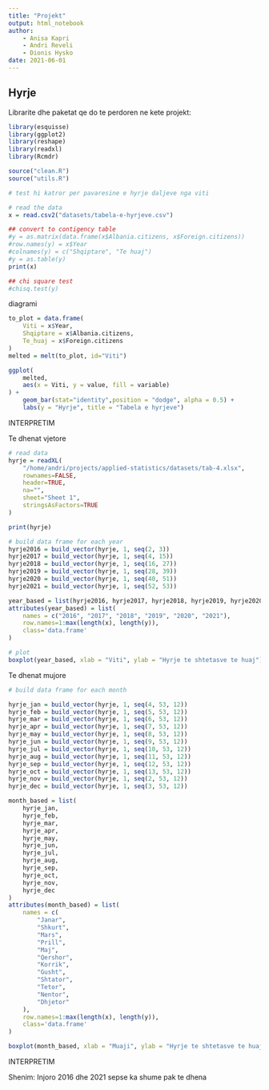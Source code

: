 ```yaml
---
title: "Projekt"
output: html_notebook
author:
    - Anisa Kapri
    - Andri Reveli
    - Dionis Hysko
date: 2021-06-01
---
```



## Hyrje

Librarite dhe paketat qe do te perdoren ne kete projekt:

```r
library(esquisse)
library(ggplot2)
library(reshape)
library(readxl)
library(Rcmdr)

source("clean.R")
source("utils.R")
```




```r
# test hi katror per pavaresine e hyrje daljeve nga viti

# read the data
x = read.csv2("datasets/tabela-e-hyrjeve.csv")

## convert to contigency table
#y = as.matrix(data.frame(x$Albania.citizens, x$Foreign.citizens))
#row.names(y) = x$Year
#colnames(y) = c("Shqiptare", "Te huaj")
#y = as.table(y)
print(x)

## chi square test
#chisq.test(y)
```


diagrami

```r
to_plot = data.frame(
    Viti = x$Year,
    Shqiptare = x$Albania.citizens,
    Te_huaj = x$Foreign.citizens
)
melted = melt(to_plot, id="Viti")

ggplot(
    melted, 
    aes(x = Viti, y = value, fill = variable)
) + 
    geom_bar(stat="identity",position = "dodge", alpha = 0.5) + 
    labs(y = "Hyrje", title = "Tabela e hyrjeve")
```

INTERPRETIM



Te dhenat vjetore

```r
# read data
hyrje = readXL(
    "/home/andri/projects/applied-statistics/datasets/tab-4.xlsx", 
    rownames=FALSE, 
    header=TRUE, 
    na="", 
    sheet="Sheet 1", 
    stringsAsFactors=TRUE
)

print(hyrje)

# build data frame for each year
hyrje2016 = build_vector(hyrje, 1, seq(2, 3))
hyrje2017 = build_vector(hyrje, 1, seq(4, 15))
hyrje2018 = build_vector(hyrje, 1, seq(16, 27))
hyrje2019 = build_vector(hyrje, 1, seq(28, 39))
hyrje2020 = build_vector(hyrje, 1, seq(40, 51))
hyrje2021 = build_vector(hyrje, 1, seq(52, 53))

year_based = list(hyrje2016, hyrje2017, hyrje2018, hyrje2019, hyrje2020, hyrje2021)
attributes(year_based) = list(
    names = c("2016", "2017", "2018", "2019", "2020", "2021"),
    row.names=1:max(length(x), length(y)), 
    class='data.frame'
)

# plot
boxplot(year_based, xlab = "Viti", ylab = "Hyrje te shtetasve te huaj")
```


Te dhenat mujore

```r
# build data frame for each month

hyrje_jan = build_vector(hyrje, 1, seq(4, 53, 12))
hyrje_feb = build_vector(hyrje, 1, seq(5, 53, 12))
hyrje_mar = build_vector(hyrje, 1, seq(6, 53, 12))
hyrje_apr = build_vector(hyrje, 1, seq(7, 53, 12))
hyrje_may = build_vector(hyrje, 1, seq(8, 53, 12))
hyrje_jun = build_vector(hyrje, 1, seq(9, 53, 12))
hyrje_jul = build_vector(hyrje, 1, seq(10, 53, 12))
hyrje_aug = build_vector(hyrje, 1, seq(11, 53, 12))
hyrje_sep = build_vector(hyrje, 1, seq(12, 53, 12))
hyrje_oct = build_vector(hyrje, 1, seq(13, 53, 12))
hyrje_nov = build_vector(hyrje, 1, seq(2, 53, 12))
hyrje_dec = build_vector(hyrje, 1, seq(3, 53, 12))

month_based = list(
    hyrje_jan,
    hyrje_feb,
    hyrje_mar,
    hyrje_apr,
    hyrje_may,
    hyrje_jun,
    hyrje_jul,
    hyrje_aug,
    hyrje_sep,
    hyrje_oct,
    hyrje_nov,
    hyrje_dec
)
attributes(month_based) = list(
    names = c(
        "Janar",
        "Shkurt",
        "Mars",
        "Prill",
        "Maj",
        "Qershor",
        "Korrik",
        "Gusht",
        "Shtator",
        "Tetor",
        "Nentor",
        "Dhjetor"
    ),
    row.names=1:max(length(x), length(y)), 
    class='data.frame'
)

boxplot(month_based, xlab = "Muaji", ylab = "Hyrje te shtetasve te huaj")
```


INTERPRETIM

Shenim: Injoro 2016 dhe 2021 sepse ka shume pak te dhena